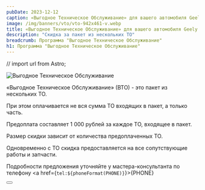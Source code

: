 ```yaml
---
pubDate: 2023-12-12
caption: «Выгодное Техническое Обслуживание» для вашего автомобиля Geely
image: /img/banners/vto/vto-942x461-v.webp
title: «Выгодное Техническое Обслуживание» для вашего автомобиля Geely
description: "Скидка за пакет из нескольких ТО"
breadcrumb: Программа "Выгодное Техническое Обслуживание"
h1: Программа "Выгодное Техническое Обслуживание"
---
```

// import url from Astro;

<picture>
    <source media="(min-width: 1200px)" srcset="/img/banners/vto/vto-1921x638.webp" />
    <source media="(min-width: 942px)" srcset="/img/banners/vto/vto-942x461.webp" />
    <source media="(min-width: 576px)" srcset="/img/banners/vto/vto-768x576.webp" />
    <source media="(min-width: 320px)" srcset="/img/banners/vto/vto-1080x1920.webp" />
<img src="/img/banners/vto/vto-942x461.webp" alt="Выгодное Техническое Обслуживание" />
</picture>
<br/>

«Выгодное Техническое Обслуживание» (ВТО) - это пакет из нескольких ТО.

При этом оплачивается не вся сумма ТО входящих в пакет, а только часть.

Предоплата составляет 1 000 рублей за каждое ТО, входящее в пакет.

Размер скидки зависит от количества предоплаченных ТО.

Одновременно с ТО скидка предоставляется на все сопутствующие работы и запчасти.

Подробности предложения уточняйте у мастера-консультанта по телефону <a href={`tel:${phoneFormat(PHONE)}`}>{PHONE}</a>

<div class="flex justify-center mt-10 mb-5">
    <Button 
        classes="popup-link block !px-4 xl:!px-8 !py-2 xl:!py-3 !text-white !no-underline" 
        url="#common-modal" 
        title="Подробнее"
        dataTitle="Заказать обратный звонок"
        dataFormName={`Подробнее. Выгодное Техническое Обслуживание`}
    />
</div>
